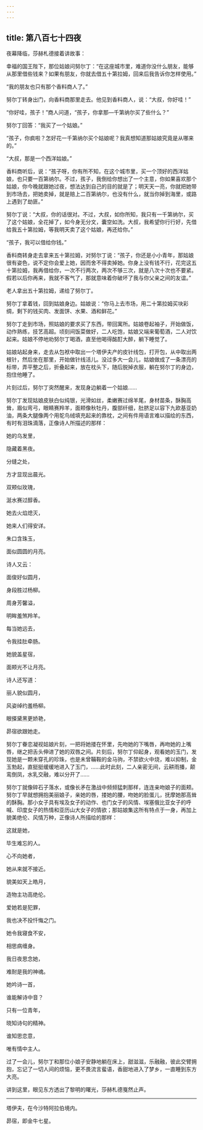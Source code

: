 ```yaml
---
---
---
```

title: 第八百七十四夜
---






夜幕降临，莎赫札德接着讲故事：





幸福的国王陛下，那位姑娘问努尔丁：“在这座城市里，难道你没什么朋友，能够从那里借些钱来？如果有朋友，你就去借五十第拉姆，回来后我告诉你怎样使用。”

“我的朋友也只有那个香料商人了。”

努尔丁转身出门，向香料商那里走去。他见到香料商人，说：“大叔，你好哇！”

“你好哇，孩子！”商人问道，“孩子，你拿那—千第纳尔买了些什么？”

努尔丁回答：“我买了一个姑娘。”

“孩子，你疯啦？怎好花一千第纳尔买个姑娘呢？我真想知道那姑娘究竟是从哪来的。”

“大叔，那是一个西洋姑娘。”

香料商听后，说：“孩子呀，你有所不知，在这个城市里，买一个顶好的西洋姑娘，也只要一百第纳尔。不过，孩子，我倒给你想出了一个主意，你如果喜欢那个姑娘，你今晚就跟她过夜，想法达到自己的目的就是了；明天天一亮，你就把她带到市场去，把她卖掉，就是赔上二百第纳尔，也没有什么，就当你掉到海里，或路上遇到了劫匪。”

努尔丁说：“大叔，你的话很对。不过，大叔，如你所知，我只有一千第纳尔，买了这个姑娘，全花掉了，如今身无分文，囊空如洗。大叔，我希望你行行好，先借给我五十第拉姆，等我明天卖了这个姑娘，再还给你。”

“孩子，我可以借给你钱。”

香料商转身走去拿来五十第拉姆，对努尔丁说：“孩子，你还是小小青年，那姑娘很有姿色，说不定你会爱上她，因而舍不得卖掉她。你身上没有钱不行，花完这五十第拉姆，我再借给你，一次不行两次，两次不够三次，就是八次十次也不要紧。假若以后你再来，我就不客气了，那就意味着你破坏了我与你父亲之间的友谊。”

老人拿出五十第拉姆，递给了努尔丁。

努尔丁拿着钱，回到姑娘身边。姑娘说：“你马上去市场，用二十第拉姆买块彩绸，剩下的钱买肉、发面饼、水果、酒和鲜花。”

努尔丁走到市场，照姑娘的要求买了东西，带回寓所。姑娘卷起袖子，开始做饭，动作熟练，技艺高超。顷刻间饭菜做好，二人吃饱，姑娘又端来葡萄酒，二人对饮起来。姑娘不停地劝努尔丁喝酒，直至他喝得酩酊大醉，躺下睡觉了。

姑娘站起身来，走去从包袱中取出一个塔伊夫产的皮针线包，打开包，从中取出两根针，然后坐在那里，开始做针线活儿。没过多大一会儿，姑娘做成了一条漂亮的标带，弄平整之后，折叠起来，放在枕头下，随后脱掉衣服，躺在努尔丁的身边，抱住他睡了。

片刻过后，努尔丁突然醒来，发现身边躺着一个姑娘……

努尔丁发现姑娘皮肤白似纯银，光滑如丝，柔嫩赛过绵羊尾，身材苗条，酥胸高耸，眉似弯弓，眼睛赛羚羊，面颊像秋牡丹，腹部纤细，肚脐足以容下九欧基亚奶油，两条大腿像两个用鸵鸟绒填充起来的靠枕，之间有件用语言难以描绘的东西，有时有泪珠滴落，正像诗人所描述的那样：


她的乌发里，

隐藏着黑夜。

分缝之处，

方才显现出晨光。

双颊似玫瑰，

涎水赛过醇香。

她去火焰熄灭，

她来人们得安详。

朱口含珠玉，

面似圆圆的月亮。



诗人又云：


面俊好似圆月，

身段胜过杨柳。

周身芳馨溢，

明眸羞煞羚羊。

每当她远去，

令我挂肚牵肠。

她貌盖星宿，

面颊光不让月亮。



诗人还写道：


丽人貌似圆月，

风姿绰约羞杨柳。

眼搽黛黑更娇艳，

昴宿欲跟她走。



努尔丁眷恋凝视姑娘片刻，一把将她搂在怀里，先吻她的下嘴唇，再吻她的上嘴唇，继之把舌头伸进了她的双唇之间。片刻后，努尔丁仰起身，观看她的玉门，发现她是一颗未穿孔的珍珠，也是未曾鞴鞍的金马驹，不禁欲火中烧，难以抑制，金玉勃起，直挺挺缓缓地进入了玉门，……此时此刻，二人亲密无间，云耕雨播，颠鸾倒凤，水乳交融，难以分开了……

努尔丁就像碎石子落水，或像长矛在激战中频频猛刺那样，连连亲吻娘子的面颊。努尔丁早就想拥抱美丽娘子，亲她的唇，搂她的腰，吻她的脸蛋儿，抚摩她那高耸的酥胸。那小女子具有埃及女子的动作、也门女子的风情、埃塞俄比亚女子的呼喊、印度女子的热情和亚历山大女子的情欲；那姑娘集这所有特点于一身，再加上貌美绝伦、风情万种，正像诗人所描绘的那样：


这就是她，

毕生难忘的人。

心不向她者，

她从来就不接近。

貌美如天上皓月，

造物主功高绝伦。

爱她若是犯罪，

我也决不投忏悔之门。

她令我寝食不安，

相思病缠身。

我日夜思念她，

难耐是我的神魂。

她吟诗一首，

谁能解诗中音？

只有一位青年，

晓知诗句的精神。

谁知思恋意，

唯有情中主人。



过了一会儿，努尔丁和那位小娘子安静地躺在床上，甜滋滋，乐融融，彼此交臂拥抱，忘记了一切人间的烦恼，更不畏流言蜚语，香甜地进入了梦乡，一直睡到东方大亮。





讲到这里，眼见东方透出了黎明的曙光，莎赫札德戛然止声。



***





塔伊夫，在今沙特阿拉伯境内。​​​



昴宿，即金牛七星。​​​